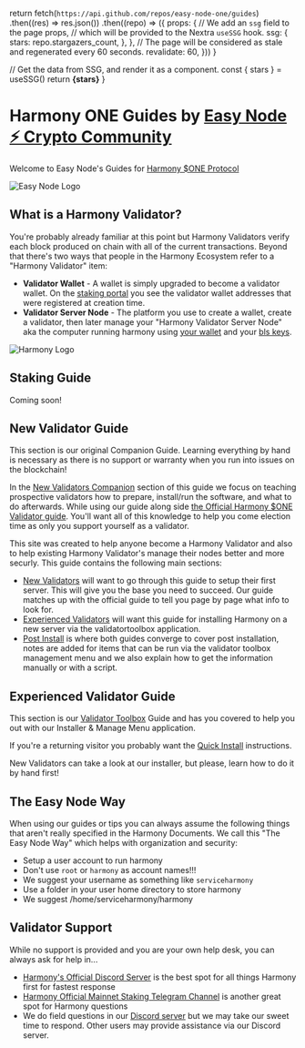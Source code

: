 
  return fetch(`https://api.github.com/repos/easy-node-one/guides`)
    .then((res) => res.json())
    .then((repo) => ({
      props: {
        // We add an `ssg` field to the page props,
        // which will be provided to the Nextra `useSSG` hook.
        ssg: {
          stars: repo.stargazers_count,
        },
      },
      // The page will be considered as stale and regenerated every 60 seconds.
      revalidate: 60,
    }))
}

  // Get the data from SSG, and render it as a component.
  const { stars } = useSSG()
  return <strong>{stars}</strong>
}

# Harmony ONE Guides by [Easy Node ⚡ Crypto Community](https://easynode.one)
Welcome to Easy Node's Guides for [Harmony $ONE Protocol](https://harmony.one)

![Easy Node Logo](/easynode_weblogo.png)

## What is a Harmony Validator?
You're probably already familiar at this point but Harmony Validators verify each block produced on chain with all of the current transactions. Beyond that there's two ways that people in the Harmony Ecosystem refer to a "Harmony Validator" item:

- **Validator Wallet** - A wallet is simply upgraded to become a validator wallet. On the [staking portal](https://staking.harmony.one) you see the validator wallet addresses that were registered at creation time.
- **Validator Server Node** - The platform you use to create a wallet, create a validator, then later manage your "Harmony Validator Server Node" aka the computer running harmony using [your wallet](/harmony/companion/new/before#initial-wallet--funds) and your [bls keys](/harmony/companion/official/node#our-notes-on-bls-keys).

![Harmony Logo](/harmony_logo_white.png)

## Staking Guide
Coming soon!

## New Validator Guide
This section is our original Companion Guide. Learning everything by hand is necessary as there is no support or warranty when you run into issues on the blockchain!

In the [New Validators Companion](/harmony/companion) section of this guide we focus on teaching prospective validators how to prepare, install/run the software, and what to do afterwards. While using our guide along side [the Official Harmony $ONE Validator guide](https://docs.harmony.one/home/network/validators). You'll want all of this knowledge to help you come election time as only you support yourself as a validator.

This site was created to help anyone become a Harmony Validator and also to help existing Harmony Validator's manage their nodes better and more securly. This guide contains the following main sections:
- [New Validators](/harmony/companion) will want to go through this guide to setup their first server. This will give you the base you need to succeed. Our guide matches up with the official guide to tell you page by page what info to look for.
- [Experienced Validators](/harmony/toolbox) will want this guide for installing Harmony on a new server via the validatortoolbox application.
- [Post Install](/post) is where both guides converge to cover post installation, notes are added for items that can be run via the validator toolbox management menu and we also explain how to get the information manually or with a script.

## Experienced Validator Guide
This section is our [Validator Toolbox](/harmony/toolbox) Guide and has you covered to help you out with our Installer & Manage Menu application. 

If you're a returning visitor you probably want the [Quick Install](/harmony/toolbox/quick-install) instructions.

<Callout type="error" emoji="️🚫">
    New Validators can take a look at our installer, but please, learn how to do it by hand first!
</Callout>

## The Easy Node Way
When using our guides or tips you can always assume the following things that aren't really specified in the Harmony Documents. We call this "The Easy Node Way" which helps with organization and security:

-  Setup a user account to run harmony
  -  Don't use `root` or `harmony` as account names!!!
  -  We suggest your username as something like `serviceharmony`
-  Use a folder in your user home directory to store harmony
  -  We suggest /home/serviceharmony/harmony

## Validator Support
While no support is provided and you are your own help desk, you can always ask for help in...
- [Harmony's Official Discord Server](https://harmony.one/discord) is the best spot for all things Harmony first for fastest response
- [Harmony Official Mainnet Staking Telegram Channel](https://t.me/PangaeaVolunteers) is another great spot for Harmony questions
- We do field questions in our [Discord server](https://discord.gg/Rcz5T6D9CV) but we may take our sweet time to respond. Other users may provide assistance via our Discord server.